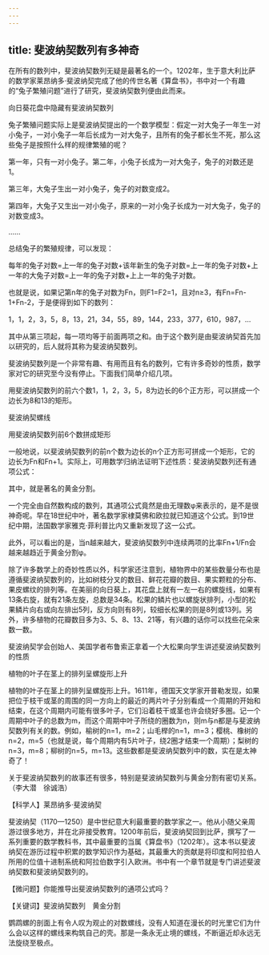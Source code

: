 ```yaml
---
---
---
```

title: 斐波纳契数列有多神奇
---




在所有的数列中，斐波纳契数列无疑是最著名的一个。1202年，生于意大利比萨的数学家莱昂纳多·斐波纳契完成了他的传世名著《算盘书》，书中对一个有趣的“兔子繁殖问题”进行了研究，斐波纳契数列便由此而来。

向日葵花盘中隐藏有斐波纳契数列



兔子繁殖问题实际上是斐波纳契提出的一个数学模型：假定一对大兔子一年生一对小兔子，一对小兔子一年后长成为一对大兔子，且所有的兔子都长生不死，那么这些兔子是按照什么样的规律繁殖的呢？

第一年，只有一对小兔子。第二年，小兔子长成为一对大兔子，兔子的对数还是1。

第三年，大兔子生出一对小兔子，兔子的对数变成2。

第四年，大兔子又生出一对小兔子，原来的一对小兔子长成为一对大兔子，兔子的对数变成3。

……

总结兔子的繁殖规律，可以发现：

每年的兔子对数=上一年的兔子对数+该年新生的兔子对数=上一年的兔子对数+上一年的大兔子对数=上一年的兔子对数+上上一年的兔子对数。

也就是说，如果记第n年的兔子对数为Fn，则F1=F2=1，且对n≥3，有Fn=Fn-1+Fn-2，于是便得到如下的数列：

1，1，2，3，5，8，13，21，34，55，89，144，233，377，610，987，…

其中从第三项起，每一项均等于前面两项之和。由于这个数列是由斐波纳契首先加以研究的，后人就将其称为斐波纳契数列。

斐波纳契数列是一个非常有趣、有用而且有名的数列，它有许多奇妙的性质，数学家对它的研究至今没有停止。下面我们简单介绍几项。

用斐波纳契数列的前六个数1，1，2，3，5，8为边长的6个正方形，可以拼成一个边长为8和13的矩形。

斐波纳契螺线



用斐波纳契数列前6个数拼成矩形



一般地说，以斐波纳契数列的前n个数为边长的n个正方形可拼成一个矩形，它的边长为Fn和Fn+1。实际上，可用数学归纳法证明下述性质：斐波纳契数列还有通项公式：



其中，就是著名的黄金分割。

一个完全由自然数构成的数列，其通项公式竟然是由无理数φ来表示的，是不是很神奇呢。早在18世纪中叶，著名数学家棣莫佛和欧拉就已知道这个公式。到19世纪中期，法国数学家雅克·菲利普比内又重新发现了这一公式。

此外，可以看出的是，当n越来越大，斐波纳契数列中连续两项的比率Fn+1/Fn会越来越趋近于黄金分割φ。

除了许多数学上的奇妙性质以外，科学家还注意到，植物界中的某些数量分布也是遵循斐波纳契数列的，比如树枝分叉的数目、鲜花花瓣的数目、果实颗粒的分布、果皮螺纹的排列等。在美丽的向日葵上，其花盘上就有一左一右的螺旋线，如果有13条右旋，就有21条左旋，总数是34条。松果的鳞片也以螺旋状排列，小型的松果鳞片向右或向左排出5列，反方向则有8列，较细长松果的则是8列或13列。另外，许多植物的花瓣数目多为3、5、8、13、21等，有兴趣的话你可以找些花朵来数一数。

斐波纳契学会创始人、美国学者布鲁索正拿着一个大松果向学生讲述斐波纳契数列的性质



植物的叶子在茎上的排列呈螺旋形上升



植物的叶子在茎上的排列呈螺旋形上升。1611年，德国天文学家开普勒发现，如果把位于枝干或茎的周围的同一方向上的最近的两片叶子分别看成一个周期的开始和结束，在这个周期内可能有很多叶子，它们沿着枝干或茎也许会绕好多圈。记一个周期中叶子的总数为m，而这个周期中叶子所绕的圈数为n，则m与n都是与斐波纳契数列有关的数。例如，榆树的n=1，m=2；山毛榉的n=1，m=3；樱桃、橡树的n=2，m=5（也就是说，每个周期内有5片叶子，绕2圈才结束一个周期）；梨树的n=3，m=8；柳树的n=5，m=13。这些数都是斐波纳契数列中的数，实在是太神奇了！

关于斐波纳契数列的故事还有很多，特别是斐波纳契数列与黄金分割有密切关系。（李大潜　徐诚浩）





【科学人】莱昂纳多·斐波纳契



斐波纳契（1170—1250）是中世纪意大利最重要的数学家之一。他从小随父亲周游过很多地方，并在北非接受教育。1200年前后，斐波纳契回到比萨，撰写了一系列重要的数学教科书，其中最重要的当属《算盘书》（1202年）。这本书以斐波纳契在游历过程中积累的数学知识作为基础，其最重大的贡献是将印度和阿拉伯人所用的位值十进制系统和阿拉伯数字引入欧洲。书中有一个章节就是专门讲述斐波纳契数和斐波纳契数列的。

【微问题】你能推导出斐波纳契数列的通项公式吗？

【关键词】斐波纳契数列　黄金分割





鹦鹉螺的剖面上有令人叹为观止的对数螺线，没有人知道在漫长的时光里它们为什么会以这样的螺线来构筑自己的壳。那是一条永无止境的螺线，不断逼近却永远无法旋绕至极点。